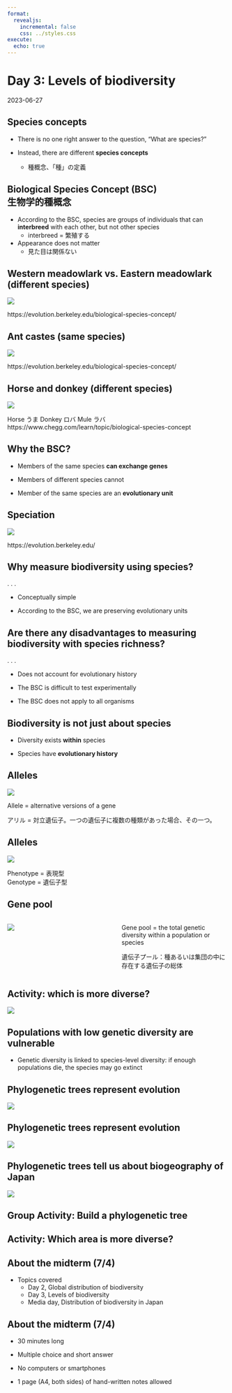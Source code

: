 ```yaml
---
format:
  revealjs:
    incremental: false
    css: ../styles.css
execute: 
  echo: true
---
```


# Day 3: Levels of biodiversity

2023-06-27

## Species concepts

- There is no one right answer to the question, "What are species?"

- Instead, there are different **species concepts**
  - 種概念、「種」の定義

## Biological Species Concept (BSC)<br>生物学的種概念

- According to the BSC, species are groups of individuals that can **interbreed** with each other, but not other species
  - interbreed = 繁殖する

- Appearance does not matter
  - 見た目は関係ない

## Western meadowlark vs. Eastern meadowlark (different species)

![](https://evolution.berkeley.edu/wp-content/uploads/2021/10/meadowlark_comparison.jpg){}

::: {.medsmall}
https://evolution.berkeley.edu/biological-species-concept/
:::

## Ant castes (same species)

![](https://evolution.berkeley.edu/wp-content/uploads/2021/11/ants_differentforms.jpg){fig-alt="alt-text"}

::: {.medsmall}
https://evolution.berkeley.edu/biological-species-concept/
:::

## Horse and donkey (different species)

![](https://images.ctfassets.net/vrrt8fsfwf0e/1CmVkvJmp6oivxpTLwDGjf/d2f414616475bf132a66ca082708b95e/Biological_species_concept_Art_2.svg){fig-alt="Illustration of donkey and mule as separate species"}

::: {.medsmall}
Horse うま Donkey ロバ Mule ラバ  
https://www.chegg.com/learn/topic/biological-species-concept
:::

## Why the BSC?

- Members of the same species **can exchange genes**

- Members of different species cannot

- Member of the same species are an **evolutionary unit**

## Speciation

![](https://evolution.berkeley.edu/wp-content/uploads/2021/09/beetles_speciation_2.png){fig-alt="UC Berkeley evolution course image showing speciation"}

::: {.medsmall}
https://evolution.berkeley.edu/
:::

## Why measure biodiversity using species?

. . .

- Conceptually simple

- According to the BSC, we are preserving evolutionary units

## Are there any disadvantages to measuring biodiversity with species richness?

. . .

- Does not account for evolutionary history

- The BSC is difficult to test experimentally

- The BSC does not apply to all organisms

## Biodiversity is not just about species

- Diversity exists **within** species

- Species have **evolutionary history**

## Alleles
![](https://cdn.kastatic.org/ka-perseus-images/89d45d800d01c4b3d58c98ffb068c4c532e80dc5.png){fig-alt="alleles in peas"}

Allele = alternative versions of a gene

アリル = 対立遺伝子。一つの遺伝子に複数の種類があった場合、その一つ。

## Alleles
![](https://cdn.kastatic.org/ka-perseus-images/89d45d800d01c4b3d58c98ffb068c4c532e80dc5.png){fig-alt="alleles in peas"}

Phenotype = 表現型  
Genotype = 遺伝子型

## Gene pool

:::: {.columns}

::: {.column width="50%"}
![](https://cdn.kastatic.org/ka-perseus-images/99ea55f060bede5f0b4ba1e37f1e7d7d9a86db81.png){fig-alt="gene pool of peas"}
:::

::: {.column width="50%"}
Gene pool = the total genetic diversity within a population or species

遺伝子プール：種あるいは集団の中に存在する遺伝子の総体
:::

::::

## Activity: which is more diverse?

![](../images/which-diverse-alleles.png)

## Populations with low genetic diversity are vulnerable

- Genetic diversity is linked to species-level diversity: if enough populations die, the species may go extinct

## Phylogenetic trees represent evolution

![](https://cdn.kastatic.org/ka-perseus-images/6a7912e4f113f2e0dde68a8292aa06170e1cff00.png)

## Phylogenetic trees represent evolution

![](https://cdn.kastatic.org/ka-perseus-images/aa95c701ebf845d93fed8362da63cbcc8439fb31.png)

## Phylogenetic trees tell us about biogeography of Japan

![](../images/primula.png)

## Group Activity: Build a phylogenetic tree

## Activity: Which area is more diverse?

<!-- 
Area 1: three species of plants

Area 2: one tree, one lizard, one insect
-->

## About the midterm (7/4)

- Topics covered
  - Day 2, Global distribution of biodiversity
  - Day 3, Levels of biodiversity
  - Media day, Distribution of biodiversity in Japan

## About the midterm (7/4)

- 30 minutes long

- Multiple choice and short answer

- No computers or smartphones

- 1 page (A4, both sides) of hand-written notes allowed
